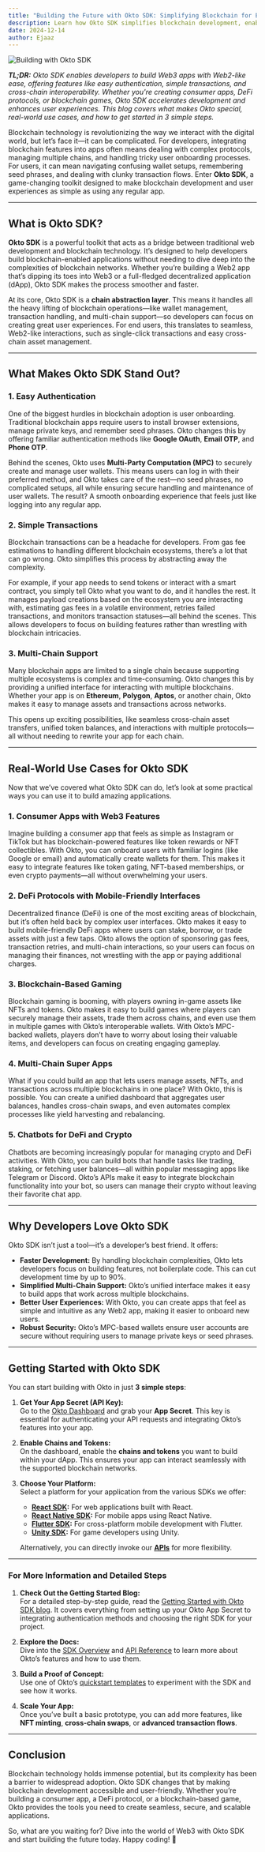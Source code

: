 ```yaml
---
title: "Building the Future with Okto SDK: Simplifying Blockchain for Everyone"
description: Learn how Okto SDK simplifies blockchain development, enabling developers to build powerful Web3 applications with ease.
date: 2024-12-14
author: Ejaaz
---
```


![Building with Okto SDK](/images/building_the_future_with_okto_sdk_blog_cover.png)

<em><strong>TL;DR:</strong> Okto SDK enables developers to build Web3 apps with Web2-like ease, offering features like easy authentication, simple transactions, and cross-chain interoperability. Whether you're creating consumer apps, DeFi protocols, or blockchain games, Okto SDK accelerates development and enhances user experiences. This blog covers what makes Okto special, real-world use cases, and how to get started in 3 simple steps.</em>

Blockchain technology is revolutionizing the way we interact with the digital world, but let’s face it—it can be complicated. For developers, integrating blockchain features into apps often means dealing with complex protocols, managing multiple chains, and handling tricky user onboarding processes. For users, it can mean navigating confusing wallet setups, remembering seed phrases, and dealing with clunky transaction flows. Enter **Okto SDK**, a game-changing toolkit designed to make blockchain development and user experiences as simple as using any regular app.

---

## What is Okto SDK?

**Okto SDK** is a powerful toolkit that acts as a bridge between traditional web development and blockchain technology. It’s designed to help developers build blockchain-enabled applications without needing to dive deep into the complexities of blockchain networks. Whether you’re building a Web2 app that’s dipping its toes into Web3 or a full-fledged decentralized application (dApp), Okto SDK makes the process smoother and faster.

At its core, Okto SDK is a **chain abstraction layer**. This means it handles all the heavy lifting of blockchain operations—like wallet management, transaction handling, and multi-chain support—so developers can focus on creating great user experiences. For end users, this translates to seamless, Web2-like interactions, such as single-click transactions and easy cross-chain asset management.

---

## What Makes Okto SDK Stand Out?

### 1. Easy Authentication

One of the biggest hurdles in blockchain adoption is user onboarding. Traditional blockchain apps require users to install browser extensions, manage private keys, and remember seed phrases. Okto changes this by offering familiar authentication methods like **Google OAuth**, **Email OTP**, and **Phone OTP**.

Behind the scenes, Okto uses **Multi-Party Computation (MPC)** to securely create and manage user wallets. This means users can log in with their preferred method, and Okto takes care of the rest—no seed phrases, no complicated setups, all while ensuring secure handling and maintenance of user wallets. The result? A smooth onboarding experience that feels just like logging into any regular app.

### 2. Simple Transactions

Blockchain transactions can be a headache for developers. From gas fee estimations to handling different blockchain ecosystems, there’s a lot that can go wrong. Okto simplifies this process by abstracting away the complexity.

For example, if your app needs to send tokens or interact with a smart contract, you simply tell Okto what you want to do, and it handles the rest. It manages payload creations based on the ecosystem you are interacting with, estimating gas fees in a volatile environment, retries failed transactions, and monitors transaction statuses—all behind the scenes. This allows developers to focus on building features rather than wrestling with blockchain intricacies.

### 3. Multi-Chain Support

Many blockchain apps are limited to a single chain because supporting multiple ecosystems is complex and time-consuming. Okto changes this by providing a unified interface for interacting with multiple blockchains. Whether your app is on **Ethereum**, **Polygon**, **Aptos**, or another chain, Okto makes it easy to manage assets and transactions across networks.

This opens up exciting possibilities, like seamless cross-chain asset transfers, unified token balances, and interactions with multiple protocols—all without needing to rewrite your app for each chain.

---

## Real-World Use Cases for Okto SDK

Now that we’ve covered what Okto SDK can do, let’s look at some practical ways you can use it to build amazing applications.

### 1. Consumer Apps with Web3 Features

Imagine building a consumer app that feels as simple as Instagram or TikTok but has blockchain-powered features like token rewards or NFT collectibles. With Okto, you can onboard users with familiar logins (like Google or email) and automatically create wallets for them. This makes it easy to integrate features like token gating, NFT-based memberships, or even crypto payments—all without overwhelming your users.

### 2. DeFi Protocols with Mobile-Friendly Interfaces

Decentralized finance (DeFi) is one of the most exciting areas of blockchain, but it’s often held back by complex user interfaces. Okto makes it easy to build mobile-friendly DeFi apps where users can stake, borrow, or trade assets with just a few taps. Okto allows the option of sponsoring gas fees, transaction retries, and multi-chain interactions, so your users can focus on managing their finances, not wrestling with the app or paying additional charges.

### 3. Blockchain-Based Gaming

Blockchain gaming is booming, with players owning in-game assets like NFTs and tokens. Okto makes it easy to build games where players can securely manage their assets, trade them across chains, and even use them in multiple games with Okto’s interoperable wallets. With Okto’s MPC-backed wallets, players don’t have to worry about losing their valuable items, and developers can focus on creating engaging gameplay.

### 4. Multi-Chain Super Apps

What if you could build an app that lets users manage assets, NFTs, and transactions across multiple blockchains in one place? With Okto, this is possible. You can create a unified dashboard that aggregates user balances, handles cross-chain swaps, and even automates complex processes like yield harvesting and rebalancing.

### 5. Chatbots for DeFi and Crypto

Chatbots are becoming increasingly popular for managing crypto and DeFi activities. With Okto, you can build bots that handle tasks like trading, staking, or fetching user balances—all within popular messaging apps like Telegram or Discord. Okto’s APIs make it easy to integrate blockchain functionality into your bot, so users can manage their crypto without leaving their favorite chat app.

---

## Why Developers Love Okto SDK

Okto SDK isn’t just a tool—it’s a developer’s best friend. It offers:

- **Faster Development:** By handling blockchain complexities, Okto lets developers focus on building features, not boilerplate code. This can cut development time by up to 90%.
- **Simplified Multi-Chain Support:** Okto’s unified interface makes it easy to build apps that work across multiple blockchains.
- **Better User Experiences:** With Okto, you can create apps that feel as simple and intuitive as any Web2 app, making it easier to onboard new users.
- **Robust Security:** Okto’s MPC-based wallets ensure user accounts are secure without requiring users to manage private keys or seed phrases.

---

## Getting Started with Okto SDK

You can start building with Okto in just **3 simple steps**:

1. **Get Your App Secret (API Key):**  
   Go to the [Okto Dashboard](https://dashboard.okto.tech/) and grab your **App Secret**. This key is essential for authenticating your API requests and integrating Okto’s features into your app.

2. **Enable Chains and Tokens:**  
   On the dashboard, enable the **chains and tokens** you want to build within your dApp. This ensures your app can interact seamlessly with the supported blockchain networks.

3. **Choose Your Platform:**  
   Select a platform for your application from the various SDKs we offer:  
   - **[React SDK](https://docs.okto.tech/docs/react-sdk/getting-started/new-okto-react-setup):** For web applications built with React.  
   - **[React Native SDK](https://docs.okto.tech/docs/react-native-sdk/getting-started/new-okto-react-native-setup):** For mobile apps using React Native.  
   - **[Flutter SDK](https://docs.okto.tech/docs/flutter-sdk/getting-started/new-okto-flutter-setup):** For cross-platform mobile development with Flutter.  
   - **[Unity SDK](https://docs.okto.tech/docs/unity-sdk):** For game developers using Unity.  
   
   Alternatively, you can directly invoke our **[APIs](https://docs.okto.tech/api-docs)** for more flexibility.

---

### For More Information and Detailed Steps

1. **Check Out the Getting Started Blog:**  
   For a detailed step-by-step guide, read the [Getting Started with Okto SDK blog](https://docs.okto.tech/blogs/getting-started-with-okto). It covers everything from setting up your Okto App Secret to integrating authentication methods and choosing the right SDK for your project.

2. **Explore the Docs:**  
   Dive into the [SDK Overview](https://docs.okto.tech/docs/sdk-overview) and [API Reference](https://docs.okto.tech/api-docs) to learn more about Okto’s features and how to use them.

3. **Build a Proof of Concept:**  
   Use one of Okto’s [quickstart templates](https://github.com/okto-hq/okto-sdk-react-template-app) to experiment with the SDK and see how it works.

4. **Scale Your App:**  
   Once you’ve built a basic prototype, you can add more features, like **NFT minting**, **cross-chain swaps**, or **advanced transaction flows**.

---

## Conclusion

Blockchain technology holds immense potential, but its complexity has been a barrier to widespread adoption. Okto SDK changes that by making blockchain development accessible and user-friendly. Whether you’re building a consumer app, a DeFi protocol, or a blockchain-based game, Okto provides the tools you need to create seamless, secure, and scalable applications.

So, what are you waiting for? Dive into the world of Web3 with Okto SDK and start building the future today. Happy coding! 🚀